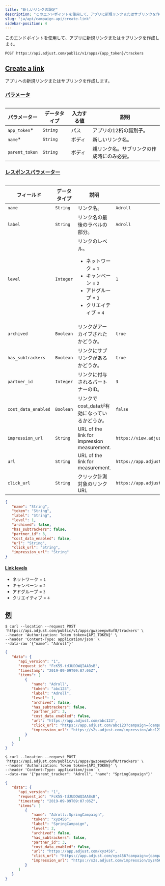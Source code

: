 ```yaml
---
title: "新しいリンクの設定"
description: "このエンドポイントを使用して、アプリに新規リンクまたはサブリンクを作成します。"
slug: "ja/api/campaign-api/create-link"
sidebar-position: 4
---
```


このエンドポイントを使用して、アプリに新規リンクまたはサブリンクを作成します。

<CodeBlock title="エンドポイント" highlight="{app_token}/trackers">

```http
POST https://api.adjust.com/public/v1/apps/{app_token}/trackers
```

</CodeBlock>

## [Create a link](create-a-link)

アプリへの新規リンクまたはサブリンクを作成します。

### [パラメータ](parameters)

<Table>

| パラメーター   | データタイプ | 入力する値 | 説明                                       |
| -------------- | ------------ | ---------- | ------------------------------------------ |
| `app_token`\*  | `String`     | パス       | アプリの12桁の識別子。                     |
| `name`\*       | `String`     | ボディ     | 新しいリンク名。                           |
| `parent_token` | `String`     | ボディ     | 親リンク名。サブリンクの作成時にのみ必要。 |

</Table>

### [レスポンスパラメーター](response-parameters)

<Table search>

| フィールド          | データタイプ | 説明                                                                                                                                         | 例                                          |
| ------------------- | ------------ | -------------------------------------------------------------------------------------------------------------------------------------------- | ------------------------------------------- |
| `name`              | `String`     | リンク名。                                                                                                                                   | `Adroll`                                    |
| `label`             | `String`     | リンク名の最後のラベルの部分。                                                                                                               | `Adroll`                                    |
| `level`             | `Integer`    | リンクのレベル。<br/><ul><li>ネットワーク = `1`</li><li>キャンペーン = `2`</li><li>アドグループ = `3`</li><li>クリエイティブ = `4`</li></ul> | `1`                                         |
| `archived`          | `Boolean`    | リンクがアーカイブされたかどうか。                                                                                                           | `true`                                      |
| `has_subtrackers`   | `Boolean`    | リンクにサブリンクがあるかどうか。                                                                                                           | `true`                                      |
| `partner_id`        | `Integer`    | リンクに付与されるパートナーのID。                                                                                                           | `3`                                         |
| `cost_data_enabled` | `Boolean`    | リンクでcost_dataが有効になっているかどうか。                                                                                                | `false`                                     |
| `impression_url`    | `String`     | URL of the link for impression measurement.                                                                                                  | `https://view.adjust.com/impression/abc123` |
| `url`               | `String`     | URL of the link for measurement.                                                                                                             | `https://app.adjust.com/abc123`             |
| `click_url`         | `String`     | クリック計測対象のリンクURL                                                                                                                  | `https://app.adjust.com/abc123`             |

</Table>
<CodeBlock title="レスポンスの形式">

```json
{
   "name": "String",
   "token": "String",
   "label": "String",
   "level": 1,
   "archived": false,
   "has_subtrackers": false,
   "partner_id": 3,
   "cost_data_enabled": false,
   "url": "String",
   "click_url": "String",
   "impression_url": "String"
}
```

</CodeBlock>

#### [Link levels](link-levels)

-  ネットワーク = `1`
-  キャンペーン = `2`
-  アドグループ = `3`
-  クリエイティブ = `4`

## [例](example)

<Tabs>
<Tab title="リンクトークン" sync="link">
<CodeBlock title="cURL">

```console
$ curl --location --request POST 'https://api.adjust.com/public/v1/apps/gwzpeepw8uf8/trackers' \
--header 'Authorization: Token token={API_TOKEN}' \
--header 'Content-Type: application/json' \
--data-raw '{"name": "Adroll"}'
```

</CodeBlock>
<CodeBlock title="成功レスポンス">

```json
{
   "data": {
      "api_version": "1",
      "request_id": "FcK55-tdJUDOWQIAABsB",
      "timestamp": "2019-09-09T09:07:06Z",
      "items": [
         {
            "name": "Adroll",
            "token": "abc123",
            "label": "Adroll",
            "level": 1,
            "archived": false,
            "has_subtrackers": false,
            "partner_id": 3,
            "cost_data_enabled": false,
            "url": "https://app.adjust.com/abc123",
            "click_url": "https://app.adjust.com/abc123?campaign={campaign_name}&idfa={idfa}&deeplink=http%3A%2F%2Fa.b%2Fc%3Fd%3D1%26e%3D%%MACROS%%",
            "impression_url": "https://s2s.adjust.com/impression/abc123?campaign={campaign_name}&idfa={idfa}&s2s=1"
         }
      ]
   }
}
```

</CodeBlock>
</Tab>
<Tab title="サブリンク" sync="sublink">
<CodeBlock title="cURL" highlight="parent_tracker">

```console
$ curl --location --request POST 'https://api.adjust.com/public/v1/apps/gwzpeepw8uf8/trackers' \
--header 'Authorization: Token token={API_TOKEN}' \
--header 'Content-Type: application/json' \
--data-raw '{"parent_tracker": "Adroll", "name": "SpringCampaign"}'
```

</CodeBlock>
<CodeBlock title="成功レスポンス">

```json
{
   "data": {
      "api_version": "1",
      "request_id": "FcK55-tdJUDOWQIAABsB",
      "timestamp": "2019-09-09T09:07:06Z",
      "items": [
         {
            "name": "Adroll::SpringCampaign",
            "token": "xyz456",
            "label": "SpringCampaign",
            "level": 2,
            "archived": false,
            "has_subtrackers": false,
            "partner_id": 3,
            "cost_data_enabled": false,
            "url": "https://app.adjust.com/xyz456",
            "click_url": "https://app.adjust.com/xyz456?campaign={campaign_name}&idfa={idfa}&deeplink=http%3A%2F%2Fa.b%2Fc%3Fd%3D1%26e%3D%%MACROS%%",
            "impression_url": "https://s2s.adjust.com/impression/xyz456?campaign={campaign_name}&idfa={idfa}&s2s=1"
         }
      ]
   }
}
```

</CodeBlock>
</Tab>
</Tabs>
